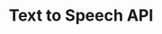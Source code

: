 ---
title: "Text to Speech API"
api: "POST https://revapi.reverieinc.com/"
description: "Localization is a REST API that quickly translates English content into Indic languages, supporting single or multiple sentences."
---